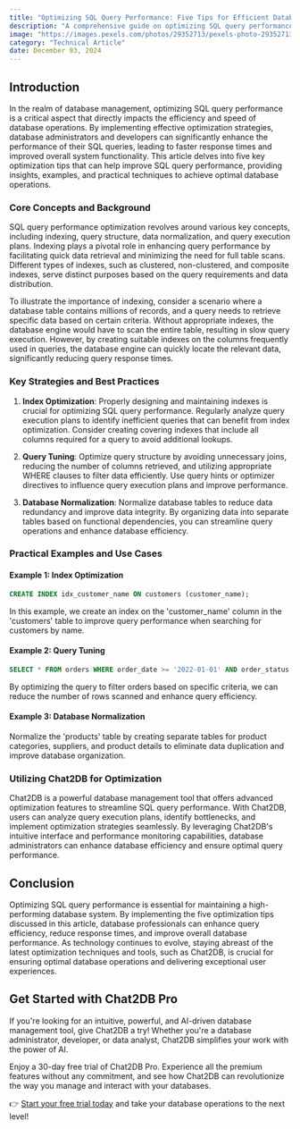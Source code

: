 ```yaml
---
title: "Optimizing SQL Query Performance: Five Tips for Efficient Database Operations"
description: "A comprehensive guide on optimizing SQL query performance to enhance database efficiency and speed."
image: "https://images.pexels.com/photos/29352713/pexels-photo-29352713.jpeg?auto=compress&cs=tinysrgb&dpr=1&w=500"
category: "Technical Article"
date: December 03, 2024
---
```


## Introduction

In the realm of database management, optimizing SQL query performance is a critical aspect that directly impacts the efficiency and speed of database operations. By implementing effective optimization strategies, database administrators and developers can significantly enhance the performance of their SQL queries, leading to faster response times and improved overall system functionality. This article delves into five key optimization tips that can help improve SQL query performance, providing insights, examples, and practical techniques to achieve optimal database operations.

### Core Concepts and Background

SQL query performance optimization revolves around various key concepts, including indexing, query structure, data normalization, and query execution plans. Indexing plays a pivotal role in enhancing query performance by facilitating quick data retrieval and minimizing the need for full table scans. Different types of indexes, such as clustered, non-clustered, and composite indexes, serve distinct purposes based on the query requirements and data distribution.

To illustrate the importance of indexing, consider a scenario where a database table contains millions of records, and a query needs to retrieve specific data based on certain criteria. Without appropriate indexes, the database engine would have to scan the entire table, resulting in slow query execution. However, by creating suitable indexes on the columns frequently used in queries, the database engine can quickly locate the relevant data, significantly reducing query response times.

### Key Strategies and Best Practices

1. **Index Optimization**: Properly designing and maintaining indexes is crucial for optimizing SQL query performance. Regularly analyze query execution plans to identify inefficient queries that can benefit from index optimization. Consider creating covering indexes that include all columns required for a query to avoid additional lookups.

2. **Query Tuning**: Optimize query structure by avoiding unnecessary joins, reducing the number of columns retrieved, and utilizing appropriate WHERE clauses to filter data efficiently. Use query hints or optimizer directives to influence query execution plans and improve performance.

3. **Database Normalization**: Normalize database tables to reduce data redundancy and improve data integrity. By organizing data into separate tables based on functional dependencies, you can streamline query operations and enhance database efficiency.

### Practical Examples and Use Cases

#### Example 1: Index Optimization

```sql
CREATE INDEX idx_customer_name ON customers (customer_name);
```

In this example, we create an index on the 'customer_name' column in the 'customers' table to improve query performance when searching for customers by name.

#### Example 2: Query Tuning

```sql
SELECT * FROM orders WHERE order_date >= '2022-01-01' AND order_status = 'Shipped';
```

By optimizing the query to filter orders based on specific criteria, we can reduce the number of rows scanned and enhance query efficiency.

#### Example 3: Database Normalization

Normalize the 'products' table by creating separate tables for product categories, suppliers, and product details to eliminate data duplication and improve database organization.

### Utilizing Chat2DB for Optimization

Chat2DB is a powerful database management tool that offers advanced optimization features to streamline SQL query performance. With Chat2DB, users can analyze query execution plans, identify bottlenecks, and implement optimization strategies seamlessly. By leveraging Chat2DB's intuitive interface and performance monitoring capabilities, database administrators can enhance database efficiency and ensure optimal query performance.

## Conclusion

Optimizing SQL query performance is essential for maintaining a high-performing database system. By implementing the five optimization tips discussed in this article, database professionals can enhance query efficiency, reduce response times, and improve overall database performance. As technology continues to evolve, staying abreast of the latest optimization techniques and tools, such as Chat2DB, is crucial for ensuring optimal database operations and delivering exceptional user experiences.

## Get Started with Chat2DB Pro

If you're looking for an intuitive, powerful, and AI-driven database management tool, give Chat2DB a try! Whether you're a database administrator, developer, or data analyst, Chat2DB simplifies your work with the power of AI.

Enjoy a 30-day free trial of Chat2DB Pro. Experience all the premium features without any commitment, and see how Chat2DB can revolutionize the way you manage and interact with your databases.

👉 [Start your free trial today](https://chat2db.ai/pricing) and take your database operations to the next level!
